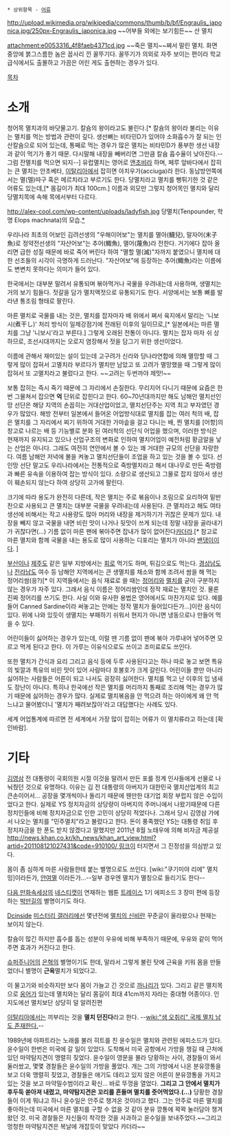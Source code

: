  * 상위항목 - [[어류]]

http://upload.wikimedia.org/wikipedia/commons/thumb/b/bf/Engraulis_japonica.jpg/250px-Engraulis_japonica.jpg
~~어부들 외에는 보기힘든~~ 산 멸치

attachment:e0053316_4f8faeb4371cd.jpg
~~죽은 멸치~~쪄서 말린 멸치. 화면 중앙에 붉그스름한 놈은 꼽사리 낀 꼴뚜기다. 꼴뚜기가 의외로 자주 보이는 편이라 학교 급식에서도 출몰하고 가끔은 어린 게도 출현하는 경우가 있다.

[[목차]]

= 소개 =
청어목 멸치과의 바닷물고기. 칼슘의 왕이라고도 불린다.[* 칼슘의 왕이라 불리는 이유는 멸치를 먹는 방법과 관련이 깊다. 생선뼈는 비타민D가 있어야 소화흡수가 잘 되는 인산칼슘으로 되어 있는데, 통째로 먹는 경우가 많은 멸치는 비타민D가 풍부한 생선 내장과 같이 먹기가 좋기 때문. 다시말해 내장을 빼버리면 그만큼 칼슘 흡수율이 낮아진다.--그럼 잔멸치를 먹으면 되지--] 유럽멸치는 영어로 [[앤초비]]라 하며, 페루 앞바다에서 잡히는 큰 멸치는 안초베타, [[이탈리아]]에서 잡히면 아치우가(acciuga)라 한다. 동남방언쪽에서는 멸(멜)따구 혹은 메르치라고 부르기도 한다. 당멸치라고 멸치를 뻥튀기한 것 같은 어류도 있는데,[* 몸길이가 최대 100cm.] 이름과 외모만 그렇지 청어목인 멸치와 달리 당멸치목에 속해 목에서부터 다르다.

http://alex-cool.com/wp-content/uploads/ladyfish.jpg
당멸치(Tenpounder, 학명 Elops machnata)의 모습.[http://alex-cool.com/tenpounder-fish-images/ *]

우리나라 최초의 어보인 김려선생의 "우해이어보"는 멸치를 멸아(鱴兒), 말자어(末子魚)로 정약전선생의 "자산어보"는 추어(鯫魚), 멸어(蔑魚)라 전한다. 거기에다 잡아 올리면 급한 성질 때문에 바로 죽어 버린다 하여 "멸할 멸(滅)"자까지 붙였으니 멸치에 대한 선조들의 시각이 극명하게 드러난다. "자산어보"에 등장하는 추어(鯫魚)라는 이름에도 변변치 못하다는 의미가 들어 있다.

한국에서는 대부분 말려서 유통되며 볶아먹거나 국물을 우려내는데 사용하며, 생멸치는 거의 보기 힘들다. 젓갈을 담가 멸치액젓으로 유통되기도 한다. 서양에서는 보통 뼈를 발라낸 통조림 형태로 팔린다.

마른 멸치로 국물를 내는 것은, 멸치를 잡자마자 배 위에서 쪄서 육지에서 말리는 '니보시(煮干し)' 처리 방식이 일제강점기에 전래된 이후의 일이므로,[* 일본에서는 마른 멸치를 그냥 '니보시'라고 부른다.] 그렇게 오래된 전통이 아니다. 멸치는 잡자 마자 쉬 상하므로, 조선시대까지는 오로지 염장해서 젓을 담그기 위한 생선이었다.

이름에 관해서 재미있는 설이 있는데 고구려가 신라와 당나라연합에 의해 멸망할 때 그렇게 많이 잡혀서 고멸치라 부르다가 멸치만 남았고 또 고려가 멸망했을 때 그렇게 많이 잡혀서 또 고멸치라고 불렀다고 한다. ~~고려는 두번까야 제맛!~~

보통 잡히는 즉시 죽기 때문에 그 자리에서 손질한다. 무리지어 다니기 때문에 요즘은 한번 그물쳐서 잡으면 '''억''' 단위로 잡힌다고 한다. 60~70년대까지만 해도 남해안 멸치선인망 선단은 해당 지역의 손꼽히는 거대산업이었고, 멸치선단주는 지역 최고 부자였던 경우가 많았다. 해방 전부터 일본에서 들어온 어업방식대로 멸치를 잡는 여러 척의 배, 잡은 멸치를 그 자리에서 찌기 위하여 거대한 가마솥을 걸고 다니는 배, 찐 멸치를 [어항]의 창고로 나르는 배 등 기능별로 분화 된 여러척의 선단식 어업을 했으며, 이러한 방식은 현재까지 유지되고 있으나 산업구조의 변화로 인하여 멸치어업이 예전처럼 황금알을 낳는 산업은 아니다. 그래도 여전히 연안에서 볼 수 있는 꽤 거대한 규모의 선단을 자랑한다. 여름 남해안 저녁에 불을 켜놓고 멸치선단들이 조업을 하고 있는 것을 볼 수 있다. 선인망 선단 말고도 우리나라에서는 전통적으로 죽방멸치라고 해서 대나무로 만든 죽방렴과 빠른 유속을 이용하여 잡는 방식이 있다. 소량으로 생산되고 그물로 잡지 않아서 생선이 훼손되지 않는다 하여 상당히 고가에 팔린다.

크기에 따라 용도가 완전히 다른데, 작은 멸치는 주로 볶음이나 조림으로 요리하여 밑반찬으로 사용되고 큰 멸치는 대부분 국물을 우려내는데 사용된다. 큰 멸치라고 해도 여타 생선에 비해서는 작고 사용량도 많아 머리와 내장을 제거하기가 귀찮은 문제가 있다. 내장을 빼지 않고 국물을 내면 비린 맛이 나거나 뒷맛이 쓰게 되는데 정말 내장을 골라내기가 귀찮다면(...) 기름 없이 마른 팬에 볶아주면 잡내가 많이 없어진다[[카더라]].[* 참고로 마른 멸치와 함께 국물을 내는 용도로 많이 사용하는 디포리는 멸치가 아니라 [[밴댕이]]이다. ]

[[부산]]이나 [[제주도]] 같은 일부 지방에서는 [[회]]로 먹기도 하며, 튀김으로도 먹는다. [[경상남도]]나 [[전라남도]] 여수 등 남해안 지역에서는 큰 생멸치를 채소와 함께 조려서 쌈을 해 먹는 정어리쌈(응?)[* 이 지역들에서는 음식 재료로 쓸 때는 [[정어리]]와 [[멸치]]를 굳이 구분하지 않는 경우가 자주 있다. 그래서 음식 이름은 정어리쌈인데 정작 재료는 멸치인 것. 물론 진짜 정어리를 쓰기도 한다. 사실 이와 유사한 용법은 영어에서도 마찬가지로 있다. 예를 들어 Canned Sardine이라 써놓고는 안에는 정작 멸치가 들어있다든가...]이란 음식이 있다. 위에 나와 있듯이 생멸치는 부패하기 쉬워서 현지가 아니면 냉동으로나 만들어 먹을 수 있다.

어린이들이 싫어하는 경우가 있는데, 이럴 땐 기름 없이 팬에 볶아 가루내어 넣어주면 모르고 먹게 된다고 한다. 이 가루는 이유식으로도 쓰이고 조미료로도 쓰인다.

또한 멸치가 간식과 요리 그리고 음식 등에 두루 사용된다고는 하나 따로 놓고 보면 특유의 빛깔과 특유의 비린 맛이 있어 사람마다 호불호가 크게 갈린다. 어린이들 뿐만 아니라 싫어하는 사람들은 어른이 되고 나서도 굉장히 싫어한다. 멸치를 먹고 난 이후의 입 냄새도 장난이 아니다. 특히나 한국에선 작은 멸치를 머리까지 통째로 조리해 먹는 경우가 많기 때문에 싫어하는 경우가 많다. 실제로 멸치볶음을 안 먹으려 하는 아이에게 왜 안 먹느냐고 물어봤더니 '멸치가 째려보잖아'라고 대답했다는 사례도 있다.

세계 어업통계에 따르면 전 세계에서 가장 많이 잡히는 어류가 이 멸치류라고 하는데 [확인바람].

= 기타 =
[[김영삼]] 전 대통령이 국회의원 시절 이것을 말려서 만든 포를 정계 인사들에게 선물로 나눠줬던 것으로 유명하다. 이유는 김 전 대통령의 아버지가 대한민국 멸치산업계의 최고 큰손이어서... 공장을 몇개씩이나 돌리기 때문에 웬만한 대기업 회장 부럽지 않은 수입이었다고 한다. 실제로 YS 정치자금의 상당량이 아버지의 주머니에서 나왔기때문에 다른 정치인들에 비해 정치자금으로 인한 고민이 상당히 적었다나. 그래서 당시 김영삼 가에서 나오는 멸치를 "민주멸치"라고 불렀다고 한다. 돈이 풍족했던 YS는 대통령 취임 후 정치자금을 한 푼도 받지 않겠다고 말했지만 2011년 8월 노태우에 의해 비자금 제공설[[http://news.khan.co.kr/kh_news/khan_art_view.html?artid=201108121027431&code=910100/ 링크]]이 터지면서 그 진정성을 의심받고 있다.

몸이 좀 심하게 마른 사람들한테 붙는 별명으로도 쓰인다. [wiki:"쿠기미야 리에" 멸치밍]이라든가, [[안여멸]] 이라든가...--일부 경우엔 멸치가 멸칭으로 들리기도 한다--

[[다음 만화속세상]]의 [[네스티캣]]이 연재하는 웹툰 [[트레이스(웹툰)|트레이스]] 1기 에피소드 3 장미 편에 등장하는 [[박만길]]의 별명이기도 하다.

[[Dcinside]] [[미스터리 갤러리]]에선 몇년전에 [[멸치의 신비]]란 꾸준글이 올라왔으나 현재는 보이지 않는다.

칼슘이 많긴 하지만 흡수를 돕는 성분이 우유에 비해 부족하기 때문에, 우유와 같이 먹어주면 효과가 커진다고 한다.

[[슈퍼주니어]]의 [[은혁]]의 별명이기도 한데, 말라서 그렇게 불린 탓에 근육을 키워 몸을 만들었더니 별명이 '''근육'''멸치가 되었다고.

이 물고기와 비슷하지만 보다 몸이 가늘고 긴 것으로 [[까나리]]가 있다. 그리고 같은 멸치목으로 [[웅어]]가 있는데 멸치와는 달리 몸길이 최대 41cm까지 자라는 중대형 어종이다. 인지도에선 멸치보단 상당히 덜 알려진편

[[이탈리아]]에서는 끼부리는 것을 '''멸치 던진다'''라고 한다. --[[wiki:"샘 오취리" 국제 멸치 남도 존재한다.]]--


1989년에 아파트라는 노래를 불러 히트를 친 윤수일은 멸치와 관련된 에피소드가 있다.
윤수일이 한번은 미국에 갈 일이 있었다. 도착해서 미국 공항에서 가방을 챙길 때 근처에 있던 마약탐지견이 맹렬히 짖었다. 윤수일이 영문을 몰라 당황하는 사이, 경찰들이 와서 둘러쌌고, 몇몇 경찰들은 윤수일의 가방을 풀었다. 개는 그의 가방에서 나온 분유깡통을 보고 더욱 맹렬히 짖었고, 경찰들은 애기도 데리고 있지 않은 어른이 분유깡통을 가지고 있는 것을 보고 마약밀수범이라고 확신... 바로 뚜껑을 열었다.
'''그리고 그 안에서 멸치가 후두둑 쏟아져 내렸고, 마약탐지견은 꼬리를 흔들며 멸치를 줏어먹었다.(...)'''
당황한 경찰들이 이게 뭐냐고 하니 윤수일은 안주로 챙겨온 것이라고 했다. 그는 안주로 마른 멸치를 좋아하는데 미국에서 마른 멸치를 구할 수 없을 것 같아 분유 깡통에 꽉꽉 눌러담아 챙겨왔던 것.
미국 경찰들은 자신들이 착각한 것을 사과하고 윤수일을 보내주었다.~~그리고 멍청한 마약탐지견은 복날에 개잡듯이 맞았다 카더라~~ 
